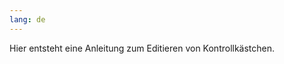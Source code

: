 ```yaml
---
lang: de
---
```


::: {.callout-note}
Hier entsteht eine Anleitung zum Editieren von Kontrollkästchen.
:::